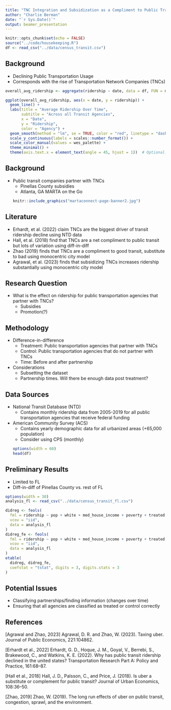 ```yaml
---
title: "TNC Integration and Subsidization as a Compliment to Public Transportation"
author: "Charlie Berman"
date: "`r Sys.Date()`"
output: beamer_presentation
---
```


```r
knitr::opts_chunk$set(echo = FALSE)
source("../code/housekeeping.R")
df <- read_csv("../data/census_transit.csv")
```

## Background
* Declining Public Transportation Usage
* Corresponds with the rise of Transportation Network Companies (TNCs)
```r
overall_avg_ridership <- aggregate(ridership ~ date, data = df, FUN = mean)

ggplot(overall_avg_ridership, aes(x = date, y = ridership)) +
  geom_line() +
  labs(title = "Average Ridership Over Time",
       subtitle = "Across all Transit Agencies",
       x = "Date",
       y = "Ridership",
       color = "Agency") +
  geom_smooth(method = "lm", se = TRUE, color = "red", linetype = "dashed") +
  scale_y_continuous(labels = scales::number_format()) +
  scale_color_manual(values = wes_palette) +
  theme_minimal() +
  theme(axis.text.x = element_text(angle = 45, hjust = 1))  # Optional: Rotate x-axis labels for better visibility
```

## Background
* Public transit companies partner with TNCs
  * Pinellas County subsidies
  * Atlanta, GA MARTA on the Go
```r
knitr::include_graphics("martaconnect-page-banner2.jpg")
```
  
## Literature
* Erhardt, et al. (2022) claim TNCs are the biggest driver of transit ridership decline using NTD data
* Hall, et al. (2018) find that TNCs are a net compliment to public transit but lots of variation using diff-in-diff
* Zhao (2019) finds that TNCs are a compliment to good transit, substitute to bad using monocentric city model
* Agrawal, et al. (2023) finds that subsidizing TNCs increases ridership substantially using monocentric city model

## Research Question
* What is the effect on ridership for public transportation agencies that partner with TNCs?
  * Subsidies
  * Promotion(?)

## Methodology
* Difference-in-difference
  * Treatment: Public transportation agencies that partner with TNCs
  * Control: Public transportation agencies that do not partner with TNCs
  * Time: Before and after partnership
* Considerations
  * Subsetting the dataset
  * Partnership times. Will there be enough data post treatment?

## Data Sources
* National Transit Database (NTD)
  * Contains monthly ridership data from 2005-2019 for all public transportation agencies that receive federal funding
* American Community Survey (ACS)
  * Contains yearly demographic data for all urbanized areas (+65,000 population)
  * Consider using CPS (monthly)
\tiny
```r
options(width = 60)
head(df)
```

## Preliminary Results
* Limited to FL
* Diff-in-diff of Pinellas County vs. rest of FL
\tiny
```r
options(width = 30)
analysis_fl <- read_csv("../data/census_transit_fl.csv")

didreg <- feols(
  fml = ridership ~ pop + white + med_house_income + poverty + treated + time + treated*time,
  vcov = "iid",
  data = analysis_fl
)
didreg_fe <- feols(
  fml = ridership ~ pop + white + med_house_income + poverty + treated + time + treated*time | month,
  vcov = "iid",
  data = analysis_fl
)
etable(
  didreg, didreg_fe, 
  coefstat = "tstat", digits = 3, digits.stats = 3
)
```

## Potential Issues
* Classifying partnerships/finding information (changes over time)
* Ensuring that all agencies are classified as treated or control correctly

## References
[Agrawal and Zhao, 2023] Agrawal, D. R. and Zhao, W. (2023). Taxing uber. Journal of
Public Economics, 221:104862.

[Erhardt et al., 2022] Erhardt, G. D., Hoque, J. M., Goyal, V., Berrebi, S., Brakewood,
C., and Watkins, K. E. (2022). Why has public transit ridership declined in the united
states? Transportation Research Part A: Policy and Practice, 161:68–87.

[Hall et al., 2018] Hall, J. D., Palsson, C., and Price, J. (2018). Is uber a substitute or
complement for public transit? Journal of Urban Economics, 108:36–50.

[Zhao, 2019] Zhao, W. (2019). The long run effects of uber on public transit, congestion,
sprawl, and the environment.

